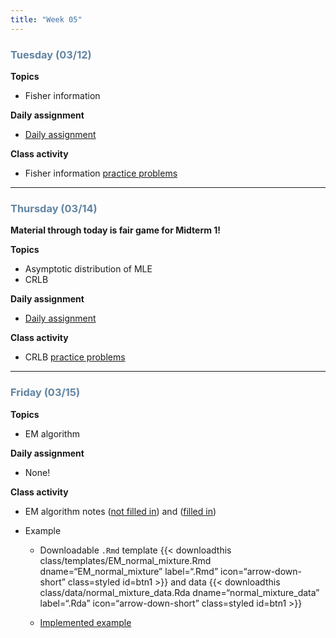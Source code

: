 ```yaml
---
title: "Week 05"
---
```


::: {style="color: #6284a2"}
### Tuesday (03/12)
:::

**Topics**

-   Fisher information

**Daily assignment**

-   [Daily assignment](daily/DA_09.pdf)

**Class activity**

-   Fisher information [practice problems](class/10_fisher.pdf)

------------------------------------------------------------------------

::: {style="color: #6284a2"}
### Thursday (03/14)
:::

**Material through today is fair game for Midterm 1!**

**Topics**

-   Asymptotic distribution of MLE
-   CRLB

**Daily assignment**

-   [Daily assignment](daily/DA_10.pdf)

**Class activity**

-   CRLB [practice problems](class/11_crlb.pdf)

------------------------------------------------------------------------

::: {style="color: #6284a2"}
### Friday (03/15)
:::

**Topics**

-   EM algorithm

**Daily assignment**

-   None!

**Class activity**

-   EM algorithm notes ([not filled in](class/EM.pdf)) and ([filled in](class/EM_filled.pdf))

-   Example

    -   Downloadable `.Rmd` template {{< downloadthis class/templates/EM_normal_mixture.Rmd dname="EM_normal_mixture" label=".Rmd" icon="arrow-down-short" class=styled id=btn1 >}} and data {{< downloadthis class/data/normal_mixture_data.Rda dname="normal_mixture_data" label=".Rda" icon="arrow-down-short" class=styled id=btn1 >}}
    
    - [Implemented example](class/EM_solns.qmd)

```{=html}
<!--
-   Example [implementation](class/EM_solns.qmd)

    -   Downloadable `.Rmd` template {{< downloadthis class/templates/EM_normal_mixture.Rmd dname="EM_normal_mixture" label=".Rmd" icon="arrow-down-short" class=styled id=btn1 >}} and data {{< downloadthis class/data/normal_mixture_data.Rda dname="normal_mixture_data" label=".Rda" icon="arrow-down-short" class=styled id=btn1 >}}
-->
```

